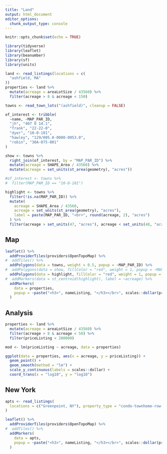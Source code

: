 ```yaml
---
title: "Land"
output: html_document
editor_options: 
  chunk_output_type: console
---
```


```r
knitr::opts_chunk$set(echo = TRUE)
```

```r
library(tidyverse)
library(leaflet)
library(beanumber)
library(sf)
library(units)
```

```r
land <- read_listings(locations = c(
  "ashfield, MA"
))
properties <- land %>%
  mutate(acreage = areaLotSize / 43560) %>%
  filter(acreage > 8 & acreage < 150)

towns <- read_town_lots("(ashfield)", cleanup = FALSE)

of_interest <- tribble(
  ~name, ~MAP_PAR_ID,
  "jh", "407 0 14.1",
  "frank", "22-22-0",
  "dyer", "10-0-101",
  "hawley", "129/005.0-0000-0053.0",
  "robin", "30A-075-001"
)

show <- towns %>%
  right_join(of_interest, by = "MAP_PAR_ID") %>%
  mutate(acreage = SHAPE_Area / 43560) %>%
  mutate(acreage = set_units(st_area(geometry), "acres"))

#of_interest <- towns %>%
#  filter(MAP_PAR_ID == "10-0-101")

highlight <- towns %>%
  filter(!is.na(MAP_PAR_ID)) %>%
  mutate(
    acreage = SHAPE_Area / 43560,
    acreage = set_units(st_area(geometry), "acres"),
    label = paste(MAP_PAR_ID, "<br>", round(acreage, 2), "acres")
  ) %>%
  filter(acreage > set_units(47, "acres"), acreage < set_units(48, "acres"))
```

## Map

```r
leaflet() %>%
  addProviderTiles(providers$OpenTopoMap) %>%
#  addTiles() %>%
  addPolygons(data = towns, weight = 0.5, popup = ~MAP_PAR_ID) %>%
#  addPolygons(data = show, fillColor = "red", weight = 1, popup = ~MAP_PAR_ID) %>%
  addPolygons(data = highlight, fillColor = "red", weight = 1, popup = ~label) %>%
#  addMarkers(data = st_centroid(highlight), label = ~acreage) %>%
  addMarkers(
    data = properties,
    popup = ~paste("<h3>", nameListing, "</h3></br>", scales::dollar(priceListing), "</br>", round(acreage, 2), "acres</br><a href='", urlListing, "'>Link</a><img src='", urlImage, "'>")
  )
```

## Analysis

```r
properties <- land %>%
  mutate(acreage = areaLotSize / 43560) %>%
  filter(acreage > 8 & acreage < 50) %>%
  filter(priceListing < 200000)

mod <- lm(priceListing ~ acreage, data = properties)
```

```r
ggplot(data = properties, aes(x = acreage, y = priceListing)) + 
  geom_point() +
  geom_smooth(method = "lm") + 
  scale_y_continuous(labels = scales::dollar) + 
  coord_trans(x = "log10", y = "log10")
```

## New York 

```r
apts <- read_listings(
  locations = c("Greenpoint, NY"), property_type = "condo-townhome-row-home-co-op", price_min = 500000, price_max = 1000000
)
```

```r
leaflet() %>%
  addProviderTiles(providers$OpenTopoMap) %>%
#  addTiles() %>%
  addMarkers(
    data = apts,
    popup = ~paste("<h3>", nameListing, "</h3></br>", scales::dollar(priceListing), "</br>", "<a href='", urlListing, "'>Link</a><img src='", urlImage, "'>")
  )
```